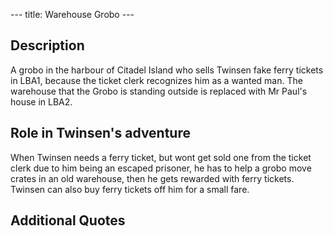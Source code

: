 ---
title: Warehouse Grobo
---

{{twinsunica import}}{{Infobox Character
 |image=Warehousegrobo.JPG
 |race=grobo
 |gender=Male
 |size=average
 |age=Adult
 |magical=
 |lba1=yes
 |lba2=
 |alignment=
 |occupation=
 |requires=
 |amount=
 |fam1=
 |fam2=
 |planet=
 |island=
 |building=
}}
{{Quote
 |I've had it up to my trunk! There are 4 crates in the warehouse that I cannot seem to arrange on the 4 crosses painted on the ground. I would gladly give a ferry ticket to anyone who could help me out of this mess.
 |character=Warehouse Grobo
 |island=Citadel Island
 |planet=twinsun
 |quoteid=56}}

==Description==

A grobo in the harbour of Citadel Island who sells Twinsen fake ferry tickets in LBA1, because the ticket clerk recognizes him as a wanted man. The warehouse that the Grobo is standing outside is replaced with Mr Paul's house in LBA2.

==Role in Twinsen's adventure==

When Twinsen needs a ferry ticket, but wont get sold one from the ticket clerk due to him being an escaped prisoner, he has to help a grobo move crates in an old warehouse, then he gets rewarded with ferry tickets. Twinsen can also buy ferry tickets off him for a small fare.

==Additional Quotes==

{{Quote
 |If you still want to take the ferry I can sell you some tickets for only 5 kashes each. I print them up myself.
 |character=Warehouse Grobo
 |island=Citadel Island
 |planet=twinsun
 |quoteid=197}}

<!-- remove these category links when they're all automated by categorizers...
[[Category:Citadel Island inhabitants]] -->